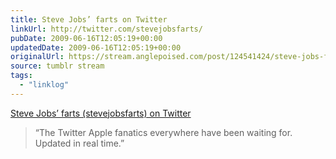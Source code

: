 ```yaml
---
title: Steve Jobs’ farts on Twitter
linkUrl: http://twitter.com/stevejobsfarts/
pubDate: 2009-06-16T12:05:19+00:00
updatedDate: 2009-06-16T12:05:19+00:00
originalUrl: https://stream.anglepoised.com/post/124541424/steve-jobs-farts-stevejobsfarts-on-twitter
source: tumblr stream
tags:
  - "linklog"
---
```


[Steve Jobs&#8217; farts (stevejobsfarts) on Twitter][1]

> &ldquo;The Twitter Apple fanatics everywhere have been waiting for. Updated in real time.&rdquo;

[1]: http://twitter.com/stevejobsfarts/
